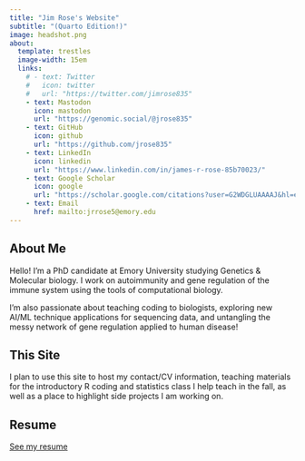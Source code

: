 ```yaml
---
title: "Jim Rose's Website"
subtitle: "(Quarto Edition!)"
image: headshot.png
about:
  template: trestles
  image-width: 15em
  links:
    # - text: Twitter
    #   icon: twitter
    #   url: "https://twitter.com/jimrose835"
    - text: Mastodon
      icon: mastodon
      url: "https://genomic.social/@jrose835"
    - text: GitHub
      icon: github
      url: "https://github.com/jrose835"
    - text: LinkedIn
      icon: linkedin
      url: "https://www.linkedin.com/in/james-r-rose-85b70023/"
    - text: Google Scholar
      icon: google
      url: "https://scholar.google.com/citations?user=G2WDGLUAAAAJ&hl=en"
    - text: Email
      href: mailto:jrrose5@emory.edu
---
```


::: {.column-page}

## About Me

Hello! I'm a PhD candidate at Emory University studying Genetics & Molecular biology. I work on autoimmunity and gene regulation of the immune system using the tools of computational biology.

I'm also passionate about teaching coding to biologists, exploring new AI/ML technique applications for sequencing data, and untangling the messy network of gene regulation applied to human disease!

## This Site

I plan to use this site to host my contact/CV information, teaching materials for the introductory R coding and statistics class I help teach in the fall, as well as a place to highlight side projects I am working on.

## Resume

[See my resume](resume.pdf)

:::
